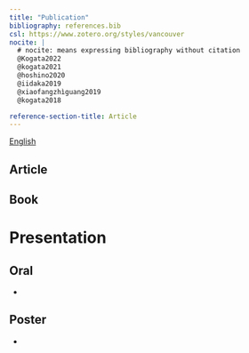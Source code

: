 ---
title: "Publication"
bibliography: references.bib
csl: https://www.zotero.org/styles/vancouver
nocite: | 
  # nocite: means expressing bibliography without citation
  @Kogata2022
  @kogata2021
  @hoshino2020
  @iidaka2019
  @xiaofangzhìguang2019
  @kogata2018

reference-section-title: Article
---

[English](https://tmhr1303.github.io/tomohiro_kogata/publication_english.html)

## Article

::: {#refs}
:::

## Book

# Presentation

## Oral

-   

## Poster

-   
